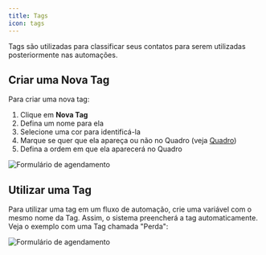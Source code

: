 ```yaml
---
title: Tags
icon: tags
---
```


Tags são utilizadas para classificar seus contatos para serem utilizadas posteriormente nas automações.

## Criar uma Nova Tag

Para criar uma nova tag:
1. Clique em **Nova Tag**
1. Defina um nome para ela
1. Selecione uma cor para identificá-la
1. Marque se quer que ela apareça ou não no Quadro (veja [Quadro](/customer-service/board))
1. Defina a ordem em que ela aparecerá no Quadro

<Frame>
    <img
        src="/images/tags-page.png"
        alt="Formulário de agendamento"
        className="rounded-lg"
    />
</Frame>

## Utilizar uma Tag

Para utilizar uma tag em um fluxo de automação, crie uma variável com o mesmo nome da Tag. Assim, o sistema preencherá a tag automaticamente. Veja o exemplo com uma Tag chamada "Perda":

<Frame>
    <img
        src="/images/tags-use.png"
        alt="Formulário de agendamento"
        className="rounded-lg"
    />
</Frame>
